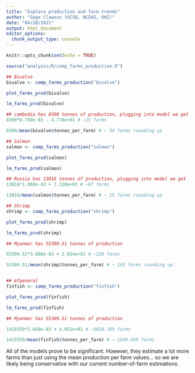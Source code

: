 ```yaml
---
title: "Explore production and farm trends"
author: "Gage Clawson (UCSB, NCEAS, OHI)"
date: "04/28/2021"
output: html_document
editor_options: 
  chunk_output_type: console
---
```


```r
knitr::opts_chunk$set(echo = TRUE)
```


```r
source("analysis/R/comp_farms_production.R")

## Bivalve
bivalve <- comp_farms_production("bivalve")

plot_farms_prod(bivalve)

lm_farms_prod(bivalve)

## cambodia has 8300 tonnes of production, plugging into model we get
8300*8.740e-03 - 4.778e+01 # ~25 farms 

8300/mean(bivalve$tonnes_per_farm) # ~ 30 farms rounding up 

## Salmon
salmon <- comp_farms_production("salmon")

plot_farms_prod(salmon)

lm_farms_prod(salmon)

## Russia has 13016 tonnes of production, plugging into model we get
13016*1.060e-03 + 7.318e+01 # ~87 farms 

13016/mean(salmon$tonnes_per_farm) # ~ 15 farms rounding up 

## Shrimp
shrimp <- comp_farms_production("shrimp")

plot_farms_prod(shrimp)

lm_farms_prod(shrimp)

## Myanmar has 55309.51 tonnes of production

55309.51*3.888e-03 + 2.024e+01 # ~236 farms 

55309.51/mean(shrimp$tonnes_per_farm) # ~ 165 farms rounding up 


## mfgeneral
finfish <- comp_farms_production("finfish")

plot_farms_prod(finfish)

lm_farms_prod(finfish)

## Myanmar has 55309.51 tonnes of production

1419359*2.669e-03 + 4.052e+01 # ~3828.789 farms 

1419359/mean(finfish$tonnes_per_farm) # ~ 1639.569 farms
```

All of the models prove to be significant. However, they estimate a lot more farms than just using the mean production per farm values... so we are likely being conservative with our current number-of-farm estimations. 
